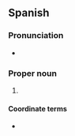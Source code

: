 ==Spanish==
{{wikipedia|lang=es}}

===Pronunciation===
* {{es-IPA|té él cé á én}}

===Proper noun===
{{es-proper noun|g=m|head=[[el]] TLCAN}}

# {{initialism of|lang=es|[[tratado|Tratado]] [[de]] [[libre comercio|Libre Comercio]] de [[América del Norte]]|gloss=North American Free Trade Agreement|dot=;}} {{l|en|NAFTA}}

====Coordinate terms====
* {{l|es|AEUMC|gloss=Acuerdo Estados Unidos-México-Canadá}}